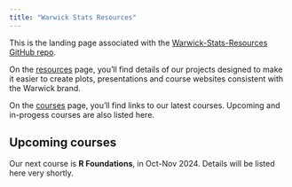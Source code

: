 ```yaml
---
title: "Warwick Stats Resources"
---
```


This is the landing page associated with the [Warwick-Stats-Resources GitHub repo](https://github.com/Warwick-Stats-Resources).

On the [resources](resources.qmd) page, you'll find details of our projects designed to make it easier to create plots, presentations and course websites consistent with the Warwick brand.

On the [courses](courses.qmd) page, you'll find links to our latest courses.
Upcoming and in-progess courses are also listed here.

## Upcoming courses

Our next course is **R Foundations**, in Oct-Nov 2024. Details will be listed here very shortly.